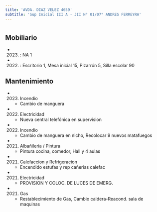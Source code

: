 ```yaml
---
title: 'AVDA. DIAZ VELEZ 4659'
subtitle: 'Sup Inicial III A - JII N° 01/07° ANDRES FERREYRA'
---
```


#


## Mobiliario

*  (2023) : NA 1 

*  (2022) : Escritorio 1, Mesa inicial 15, Pizarrón 5, Silla escolar 90 





## Mantenimiento

*  (2023) Incendio 
    + Cambio de manguera

*  (2022) Electricidad 
    + Nueva central telefónica en supervision

*  (2022) Incendio 
    + Cambio de manguera en nicho, Recolocar 9 nuevos matafuegos

*  (2021) Albañileria / Pintura 
    + Pintura cocina, comedor, Hall y 4 aulas

*  (2021) Calefaccion y Refrigeracion 
    + Encendido estufas y rep cañerías calefac

*  (2021) Electricidad 
    + PROVISION Y COLOC. DE LUCES DE EMERG.

*  (2021) Gas 
    + Restablecimiento de Gas, Cambio caldera-Reacond. sala de maquinas



